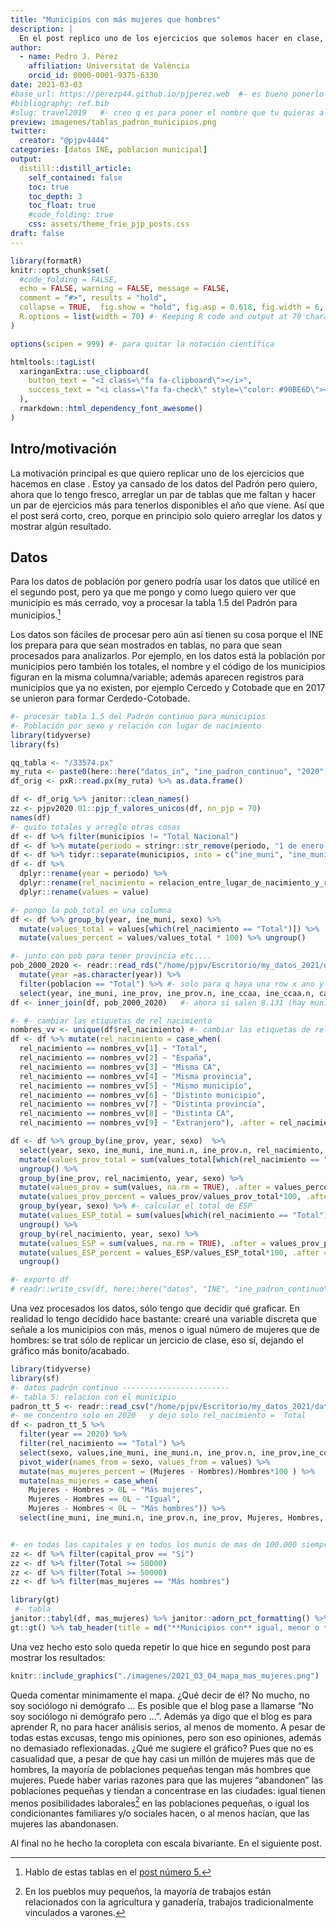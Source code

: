 ```yaml
---
title: "Municipios con más mujeres que hombres"
description: |
  En el post replico uno de los ejercicios que solemos hacer en clase, se trata de obtener y visualizar los municipios españoles con más mujeres que hombres. LLama la atención que, a pesar de que hay casi un millón de mujeres más que de hombres, el 75% de los municipios, generalmente los municipios más pequeños, tienen más hombres que mujeres. 
author:
  - name: Pedro J. Pérez
    affiliation: Universitat de València
    orcid_id: 0000-0001-9375-6330
date: 2021-03-03
#base_url: https://perezp44.github.io/pjperez.web  #- es bueno ponerlo
#bibliography: ref.bib
#slug: travel2019   #- creo q es para poner el nombre que tu quieras a la carpeta del post
preview: imagenes/tablas_padron_municipios.png
twitter:
  creator: "@pjpv4444"
categories: [datos INE, poblacion municipal]
output:
  distill::distill_article:
    self_contained: false
    toc: true
    toc_depth: 3
    toc_float: true   
    #code_folding: true
    css: assets/theme_frie_pjp_posts.css 
draft: false
---
```


```r
library(formatR)
knitr::opts_chunk$set(
  #code_folding = FALSE,
  echo = FALSE, warning = FALSE, message = FALSE,
  comment = "#>", results = "hold",
  collapse = TRUE,  fig.show = "hold", fig.asp = 0.618, fig.width = 6, out.width = "70%", fig.align = "center",
  R.options = list(width = 70) #- Keeping R code and output at 70 characters wide (or less) is recommended for readability on a variety of devices and screen sizes.
)
```

```r
options(scipen = 999) #- para quitar la notación científica
```

```r
htmltools::tagList(
  xaringanExtra::use_clipboard(
    button_text = "<i class=\"fa fa-clipboard\"></i>",
    success_text = "<i class=\"fa fa-check\" style=\"color: #90BE6D\"></i>",
  ),
  rmarkdown::html_dependency_font_awesome()
)
```

## Intro/motivación

La motivación principal es que quiero replicar uno de los ejercicios que hacemos en clase . Estoy ya cansado de los datos del Padrón pero quiero, ahora que lo  tengo fresco, arreglar un par de tablas que me faltan y hacer un par de ejercicios más para tenerlos disponibles el año que viene. Así que el post será corto, creo, porque en principio solo quiero arreglar los datos y mostrar algún resultado. 

## Datos

Para los datos de población por genero podría usar los datos que utilicé en el segundo post, pero ya que me pongo y como luego quiero ver que municipio es más cerrado, voy a procesar la tabla 1.5 del Padrón para municipios.^[Hablo de estas tablas en el [post número 5.](file:///home/pjpv/Escritorio/pjperez.web/docs/posts/2021-02-28-seguimos-con-el-padron-continuo/index.html)]

Los datos son fáciles de procesar pero aún así tienen su cosa porque el INE los prepara para que sean mostrados en tablas, no para que sean procesados para analizarlos. Por ejemplo, en los datos está la población por municipios pero también los totales, el nombre y el código de los municipios figuran en la misma columna/variable; además aparecen registros para municipios que ya no existen, por ejemplo Cercedo y Cotobade que en 2017 se unieron para formar Cerdedo-Cotobade.

```r
#- procesar tabla 1.5 del Padrón continuo para municipios
#- Población por sexo y relación con lugar de nacimiento
library(tidyverse)
library(fs)

qq_tabla <- "/33574.px"  
my_ruta <- paste0(here::here("datos_in", "ine_padron_continuo", "2020", "municipios"), qq_tabla)
df_orig <- pxR::read.px(my_ruta) %>% as.data.frame()

df <- df_orig %>% janitor::clean_names()
zz <- pjpv2020.01::pjp_f_valores_unicos(df, nn_pjp = 70)
names(df)
#- quito totales y arreglo otras cosas
df <- df %>% filter(municipios != "Total Nacional") 
df <- df %>% mutate(periodo = stringr::str_remove(periodo, "1 de enero de "))
df <- df %>% tidyr::separate(municipios, into = c("ine_muni", "ine_muni.n") , sep = " ", extra = "merge")
df <- df %>% 
  dplyr::rename(year = periodo) %>% 
  dplyr::rename(rel_nacimiento = relacion_entre_lugar_de_nacimiento_y_residencia) %>% 
  dplyr::rename(values = value) 

#- pongo la pob_total en una columna
df <- df %>% group_by(year, ine_muni, sexo) %>% 
  mutate(values_total = values[which(rel_nacimiento == "Total")]) %>%  
  mutate(values_percent = values/values_total * 100) %>% ungroup()

#- junto con pob para tener provincia etc....
pob_2000_2020 <- readr::read_rds("/home/pjpv/Escritorio/my_datos_2021/datos/INE/pob_mun/ine_pob_mun_1996_2020.rds") %>% 
  mutate(year =as.character(year)) %>% 
  filter(poblacion == "Total") %>% #- solo para q haya una row x ano y muni (es q hay 3 H, M y T)
  select(year, ine_muni, ine_prov, ine_prov.n, ine_ccaa, ine_ccaa.n, capital_prov, capital_ccaa)  
df <- inner_join(df, pob_2000_2020)   #- ahora si salen 8.131 (hay muni ya muertos Cotobade, Oza etc....)

#- #- cambiar las etiquetas de rel_nacimiento
nombres_vv <- unique(df$rel_nacimiento) #- cambiar las etiquetas de rel_nacimiento
df <- df %>% mutate(rel_nacimiento = case_when(
  rel_nacimiento == nombres_vv[1] ~ "Total",
  rel_nacimiento == nombres_vv[2] ~ "España",
  rel_nacimiento == nombres_vv[3] ~ "Misma CA",
  rel_nacimiento == nombres_vv[4] ~ "Misma provincia",
  rel_nacimiento == nombres_vv[5] ~ "Mismo municipio",
  rel_nacimiento == nombres_vv[6] ~ "Distinto municipio",
  rel_nacimiento == nombres_vv[7] ~ "Distinta provincia",
  rel_nacimiento == nombres_vv[8] ~ "Distinta CA",
  rel_nacimiento == nombres_vv[9] ~ "Extranjero"), .after = rel_nacimiento)

df <- df %>% group_by(ine_prov, year, sexo)  %>% 
  select(year, sexo, ine_muni, ine_muni.n, ine_prov.n, rel_nacimiento, values, values_total, values_percent, everything()) %>% 
  mutate(values_prov_total = sum(values_total[which(rel_nacimiento == "Total")] , na.rm = TRUE), .after = values_percent) %>%
  ungroup() %>% 
  group_by(ine_prov, rel_nacimiento, year, sexo) %>% 
  mutate(values_prov = sum(values, na.rm = TRUE), .after = values_percent) %>% ungroup() %>%
  mutate(values_prov_percent = values_prov/values_prov_total*100, .after = values_prov_total) %>% 
  group_by(year, sexo) %>% #- calcular el total de ESP
  mutate(values_ESP_total = sum(values[which(rel_nacimiento == "Total")], na.rm = TRUE), .after = values_prov_percent) %>% 
  ungroup() %>% 
  group_by(rel_nacimiento, year, sexo) %>% 
  mutate(values_ESP = sum(values, na.rm = TRUE), .after = values_prov_percent) %>% ungroup() %>% 
  mutate(values_ESP_percent = values_ESP/values_ESP_total*100, .after = values_ESP_total)  %>% 
  ungroup()

#- exporto df
# readr::write_csv(df, here::here("datos", "INE", "ine_padron_continuo", "tablas_muni", "tabla_5_relacion_muni.csv"))
```

Una vez procesados los datos, sólo tengo que decidir qué graficar. En realidad lo tengo decidido hace bastante: crearé una variable discreta que señale a los municipios con más, menos o igual número de mujeres que de hombres: se trat sólo de replicar un jercicio de clase, eso sí, dejando el gráfico más bonito/acabado.

```r
library(tidyverse)
library(sf)
#- datos padrón continuo ------------------------
#- tabla 5: relacion con el municipio 
padron_tt_5 <- readr::read_csv("/home/pjpv/Escritorio/my_datos_2021/datos/INE/ine_padron_continuo/tablas_muni/tabla_5_relacion_muni.csv")
#- me concentro solo en 2020   y dejo solo rel_nacimiento =  Total
df <- padron_tt_5 %>% 
  filter(year == 2020) %>% 
  filter(rel_nacimiento == "Total") %>% 
  select(sexo, values,ine_muni, ine_muni.n, ine_prov.n, ine_prov,ine_ccaa, ine_ccaa.n, capital_prov, capital_ccaa) %>% 
  pivot_wider(names_from = sexo, values_from = values) %>% 
  mutate(mas_mujeres_percent = (Mujeres - Hombres)/Hombres*100 ) %>% 
  mutate(mas_mujeres = case_when(
    Mujeres - Hombres > 0L ~ "Más mujeres",
    Mujeres - Hombres == 0L ~ "Igual",
    Mujeres - Hombres < 0L ~ "Más hombres")) %>% 
  select(ine_muni, ine_muni.n, ine_prov.n, ine_prov, Mujeres, Hombres, Total, mas_mujeres_percent, mas_mujeres,ine_ccaa, ine_ccaa.n, capital_prov, capital_ccaa) 


#- en todas las capitales y en todos los munis de mas de 100.000 siempre hay mas mujeres
zz <- df %>% filter(capital_prov == "Sí")
zz <- df %>% filter(Total >= 50000)
zz <- df %>% filter(Total >= 50000)
zz <- df %>% filter(mas_mujeres == "Más hombres")
```


```r
library(gt)
 #- tabla
janitor::tabyl(df, mas_mujeres) %>% janitor::adorn_pct_formatting() %>% janitor::adorn_totals("row") %>% 
gt::gt() %>% tab_header(title = md("**Municipios con** igual, menor o **mayor número de mujeres** que de hombres")) %>% tab_source_note(md("Datos provenientes del Padrón Continuo del INE")) %>% cols_label(mas_mujeres = "", n = "nº de municipios", percent = "Porcentaje")

```




Una vez hecho esto solo queda repetir lo que hice en segundo post para mostrar los resultados:

```r
knitr::include_graphics("./imagenes/2021_03_04_mapa_mas_mujeres.png")
```

Queda comentar minimamente el mapa. ¿Qué decir de él? No mucho, no soy sociólogo ni demógrafo ... Es posible que el blog pase a llamarse "No soy sociólogo ni demógrafo pero ...". Además ya digo que el blog es para aprender R, no para hacer análisis serios, al menos de momento. A pesar de todas estas excusas, tengo mis opiniones, pero son eso opiniones, además no demasiado reflexionadas. ¿Qué me sugiere el gráfico? Pues que no es casualidad que, a pesar de que hay casi un millón de mujeres más que de hombres, la mayoría de poblaciones pequeñas tengan más hombres que mujeres. Puede haber varias razones para que las mujeres "abandonen" las poblaciones pequeñas y tiendan a concentrase en las ciudades: igual tienen menos posibilidades laborales^[En los pueblos muy pequeños, la mayoría de trabajos están relacionados con la agricultura y ganadería, trabajos tradicionalmente vinculados a varones.] en las poblaciones pequeñas, o igual los condicionantes familiares y/o sociales hacen, o al menos hacían, que las mujeres las abandonasen.


Al final no he hecho la coropleta con escala bivariante. En el siguiente post.
